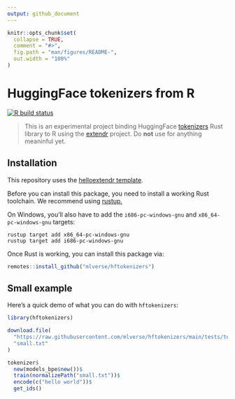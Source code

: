 ```yaml
---
output: github_document
---
```


<!-- README.md is generated from README.Rmd. Please edit that file -->

```r
knitr::opts_chunk$set(
  collapse = TRUE,
  comment = "#>",
  fig.path = "man/figures/README-",
  out.width = "100%"
)
```

# HuggingFace tokenizers from R

[![R build status](https://github.com/mlverse/hftokenizers/workflows/R-CMD-check/badge.svg)](https://github.com/mlverse/hftokenizers/actions) 

> This is an experimental project binding HuggingFace [tokenizers](https://github.com/huggingface/tokenizers) Rust library to R using the [extendr](https://github.com/extendr/extendr) project. Do **not** use for anything meaninful yet.

## Installation

This repository uses the [helloextendr template](https://github.com/extendr/helloextendr).

Before you can install this package, you need to install a working Rust toolchain. We recommend using [rustup.](https://rustup.rs/)

On Windows, you'll also have to add the `i686-pc-windows-gnu` and `x86_64-pc-windows-gnu` targets:

    rustup target add x86_64-pc-windows-gnu
    rustup target add i686-pc-windows-gnu

Once Rust is working, you can install this package via:

``` .r
remotes::install_github("mlverse/hftokenizers")
```

## Small example

Here's a quick demo of what you can do with `hftokenizers`:

```r
library(hftokenizers)

download.file(
  "https://raw.githubusercontent.com/mlverse/hftokenizers/main/tests/testthat/assets/small.txt",
  "small.txt"
)

tokenizer$
  new(models_bpe$new())$
  train(normalizePath("small.txt"))$
  encode(c("hello world"))$
  get_ids()
```

